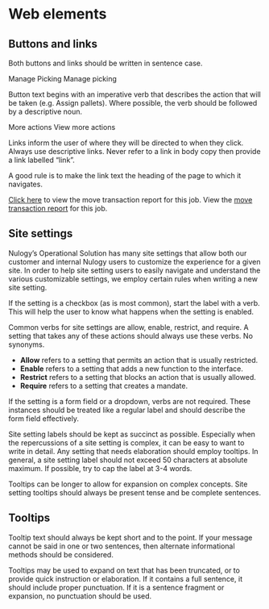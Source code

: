 
# Web elements

## Buttons and links

Both buttons and links should be written in sentence case.

<Flex justifyContent="space-between" maxWidth={COPY_WIDTH} m="0 auto" mb="x4">
  <NoExample>
    <PrimaryButton>Manage Picking</PrimaryButton>
  </NoExample>
  <YesExample>
    <PrimaryButton>Manage picking</PrimaryButton>
  </YesExample>
</Flex>

Button text begins with an imperative verb that describes the action that will be taken (e.g. Assign pallets). Where possible, the verb should be followed by a descriptive noun.

<Flex justifyContent="space-between" maxWidth={COPY_WIDTH} m="0 auto" mb="x4">
  <NoExample>
    <PrimaryButton>More actions</PrimaryButton>
  </NoExample>
  <YesExample>
    <PrimaryButton>View more actions</PrimaryButton>
  </YesExample>
</Flex>

Links inform the user of where they will be directed to when they click. Always use descriptive links. Never refer to a link in body copy then provide a link labelled “link”.

A good rule is to make the link text the heading of the page to which it navigates.

<NoExample>
  <a href="#">Click here</a> to view the move transaction report for this job.
</NoExample>
<YesExample>
  View the <a href="#">move transaction report</a> for this job.
</YesExample>

## Site settings

Nulogy’s Operational Solution has many site settings that allow both our customer and internal Nulogy users to customize the experience for a given site. In order to help site setting users to easily navigate and understand the various customizable settings, we employ certain rules when writing a new site setting.

If the setting is a checkbox (as is most common), start the label with a verb. This will help the user to know what happens when the setting is enabled.

<NoExample>
  <Checkbox
    labelText="Default print pallet tags when adding production"
    className="inline"
  />
</NoExample>

<YesExample>
  <Checkbox
    labelText="Default print pallet tags when adding production"
    className="inline"
  />
</YesExample>

Common verbs for site settings are allow, enable, restrict, and require. A setting that takes any of these actions should always use these verbs. No synonyms.

- <strong>Allow</strong> refers to a setting that permits an action that is usually
  restricted.
- <strong>Enable</strong> refers to a setting that adds a new function to the interface.
- <strong>Restrict</strong> refers to a setting that blocks an action that is usually
  allowed.
- <strong>Require</strong> refers to a setting that creates a mandate.

If the setting is a form field or a dropdown, verbs are not required. These instances should be treated like a regular label and should describe the form field effectively.

Site setting labels should be kept as succinct as possible. Especially when the repercussions of a site setting is complex, it can be easy to want to write in detail. Any setting that needs elaboration should employ tooltips. In general, a site setting label should not exceed 50 characters at absolute maximum. If possible, try to cap the label at 3-4 words.

<NoExample>
  <Checkbox
    labelText="Require specifying lot and expiries for rejects that Track-by-Job"
    className="inline"
  />
</NoExample>

<YesExample>
  <Checkbox
    labelText="Require lots and expiries for track by job rejects"
    className="inline"
  />
</YesExample>

Tooltips can be longer to allow for expansion on complex concepts. Site setting tooltips should always be present tense and be complete sentences.

## Tooltips

Tooltip text should always be kept short and to the point. If your message cannot be said in one or two sentences, then alternate informational methods should be considered.

Tooltips may be used to expand on text that has been truncated, or to provide quick instruction or elaboration. If it contains a full sentence, it should include proper punctuation. If it is a sentence fragment or expansion, no punctuation should be used.
